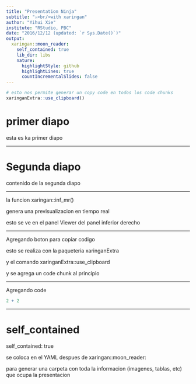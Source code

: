 ```yaml
---
title: "Presentation Ninja"
subtitle: "⚔<br/>with xaringan"
author: "Yihui Xie"
institute: "RStudio, PBC"
date: "2016/12/12 (updated: `r Sys.Date()`)"
output:
  xaringan::moon_reader:
    self_contained: true
    lib_dir: libs
    nature:
      highlightStyle: github
      highlightLines: true
      countIncrementalSlides: false
---
```


```r
# esto nos permite generar un copy code en todos los code chunks
xaringanExtra::use_clipboard()
```



# primer diapo

esta es ka primer diapo

---

# Segunda diapo

contenido de la segunda diapo

---

la funcion xaringan::inf_mr()

genera una previsualizacion en tiempo real

esto se ve en el panel Viewer del panel inferior derecho

---

Agregando boton para copiar codigo

esto se realiza con la paqueteria xaringanExtra

y el comando xaringanExtra::use_clipboard

y se agrega un code chunk al principio

---

Agregando code

```r
2 + 2
```

---

# self_contained

self_contained: true

se coloca en el YAML despues de xaringan::moon_reader:

para generar una carpeta con toda la informacion (imagenes, tablas, etc) que ocupa la presentacion 
